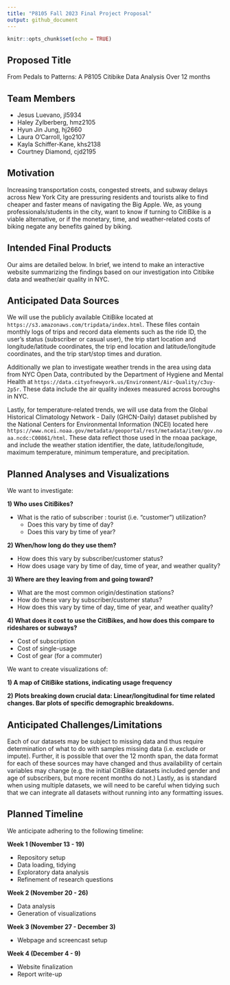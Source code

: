 ```yaml
---
title: "P8105 Fall 2023 Final Project Proposal"
output: github_document
---
```


```r
knitr::opts_chunk$set(echo = TRUE)
```
## Proposed Title
From Pedals to Patterns: A P8105 Citibike Data Analysis Over 12 months

## Team Members
  - Jesus Luevano, jl5934<br>
  - Haley Zylberberg, hmz2105<br>
  - Hyun Jin Jung, hj2660<br>
  - Laura O'Carroll, lgo2107<br>
  - Kayla Schiffer-Kane, khs2138<br>
  - Courtney Diamond, cjd2195<br>

## Motivation
Increasing transportation costs, congested streets, and subway delays across New York City are pressuring residents and tourists alike to find cheaper and faster means of navigating the Big Apple. We, as young professionals/students in the city, want to know if turning to CitiBike is a viable alternative, or if the monetary, time, and weather-related costs of biking negate any benefits gained by biking.

## Intended Final Products

Our aims are detailed below. In brief, we intend to make an interactive website summarizing the findings based on our investigation into Citibike data and weather/air quality in NYC.

## Anticipated Data Sources

We will use the publicly available CitiBike located at `https://s3.amazonaws.com/tripdata/index.html`. These files contain monthly logs of trips and record data elements such as the ride ID, the user's status (subscriber or casual user), the trip start location and longitude/latitude coordinates, the trip end location and latitude/longitude coordinates, and the trip start/stop times and duration. 

Additionally we plan to investigate weather trends in the area using data from NYC Open Data, contributed by the Department of Hygiene and Mental Health at `https://data.cityofnewyork.us/Environment/Air-Quality/c3uy-2p5r`. These data include the air quality indexes measured across boroughs in NYC. 

Lastly, for temperature-related trends, we will use data from the Global Historical Climatology Network - Daily (GHCN-Daily) dataset published by the National Centers for Environmental Information (NCEI) located here `https://www.ncei.noaa.gov/metadata/geoportal/rest/metadata/item/gov.noaa.ncdc:C00861/html`. These data reflect those used in the rnoaa package, and include the weather station identifier, the date, latitude/longitude, maximum temperature, minimum temperature, and precipitation. 

## Planned Analyses and Visualizations

We want to investigate:

**1) Who uses CitiBikes?**

  - What is the ratio of subscriber : tourist (i.e. "customer") utilization?
    - Does this vary by time of day?
    - Does this vary by time of year?
    
**2) When/how long do they use them?**

  - How does this vary by subscriber/customer status?
  - How does usage vary by time of day, time of year, and weather quality?
  
**3) Where are they leaving from and going toward?**

  - What are the most common origin/destination stations?
  - How do these vary by subscriber/customer status?
  - How does this vary by time of day, time of year, and weather quality?

**4) What does it cost to use the CitiBikes, and how does this compare to rideshares or subways?**

  - Cost of subscription
  - Cost of single-usage
  - Cost of gear (for a commuter)

We want to create visualizations of: 

**1) A map of CitiBike stations, indicating usage frequency**

**2) Plots breaking down crucial data: Linear/longitudinal for time related changes. Bar plots of specific demographic breakdowns.**

## Anticipated Challenges/Limitations

Each of our datasets may be subject to missing data and thus require determination of what to do with samples missing data (i.e. exclude or impute). Further, it is possible that over the 12 month span, the data format for each of these sources may have changed and thus availability of certain variables may change (e.g. the initial CitiBike datasets included gender and age of subscribers, but more recent months do not.) Lastly, as is standard when using multiple datasets, we will need to be careful when tidying such that we can integrate all datasets without running into any formatting issues. 

## Planned Timeline

We anticipate adhering to the following timeline: 

**Week 1 (November 13 - 19)**

-  Repository setup
-  Data loading, tidying
-  Exploratory data analysis
-  Refinement of research questions

**Week 2 (November 20 - 26)**

-  Data analysis
-  Generation of visualizations

**Week 3 (November 27 - December 3)**

-  Webpage and screencast setup

**Week 4 (December 4 - 9)**

-  Website finalization
-  Report write-up
